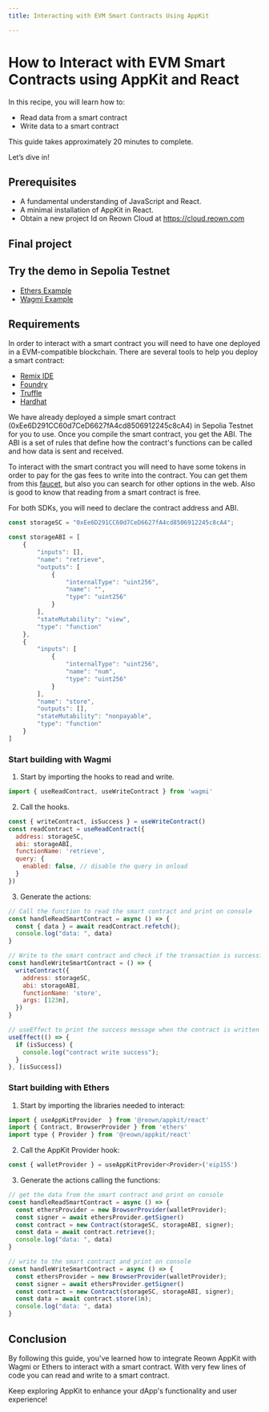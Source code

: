 ```yaml
---
title: Interacting with EVM Smart Contracts Using AppKit

---
```



# How to Interact with EVM Smart Contracts using AppKit and React

In this recipe, you will learn how to:

- Read data from a smart contract
- Write data to a smart contract


This guide takes approximately 20 minutes to complete.

Let’s dive in!

## Prerequisites
- A fundamental understanding of JavaScript and React.
- A minimal installation of AppKit in React.
- Obtain a new project Id on Reown Cloud at https://cloud.reown.com

## Final project
<GithubBox name="Appkit Wagmi Example with smart contract interactions" url="https://github.com/reown-com/appkit-web-examples/tree/main/react/react-wagmi" description="Download the full project to try it directly on your computer."></GithubBox>
<GithubBox name="Appkit Ethers Example with smart contract interactions" url="https://github.com/reown-com/appkit-web-examples/tree/main/react/react-ethers" description="Download the full project to try it directly on your computer."></GithubBox>

## Try the demo in Sepolia Testnet
- [Ethers Example](https://appkit-web-examples-react-ethers.reown.com/)
- [Wagmi Example](https://appkit-web-examples-react-wagmi.reown.com/)

## Requirements

In order to interact with a smart contract you will need to have one deployed in a EVM-compatible blockchain. There are several tools to help you deploy a smart contract:

- [Remix IDE](https://remix.ethereum.org/)
- [Foundry](https://getfoundry.sh/)
- [Truffle](https://www.trufflesuite.com/)
- [Hardhat](https://hardhat.org/)

We have already deployed a simple smart contract (0xEe6D291CC60d7CeD6627fA4cd8506912245c8cA4) in Sepolia Testnet for you to use. Once you compile the smart contract, you get the ABI. 
The ABI is a set of rules that define how the contract's functions can be called and how data is sent and received.

To interact with the smart contract you will need to have some tokens in order to pay for the gas fees to write into the contract. You can get them from this [faucet](https://cloud.google.com/application/web3/faucet/ethereum/sepolia), but also you can search for other options in the web.
Also is good to know that reading from a smart contract is free.

For both SDKs, you will need to declare the contract address and ABI.

```jsx
const storageSC = "0xEe6D291CC60d7CeD6627fA4cd8506912245c8cA4";

const storageABI = [
	{
		"inputs": [],
		"name": "retrieve",
		"outputs": [
			{
				"internalType": "uint256",
				"name": "",
				"type": "uint256"
			}
		],
		"stateMutability": "view",
		"type": "function"
	},
	{
		"inputs": [
			{
				"internalType": "uint256",
				"name": "num",
				"type": "uint256"
			}
		],
		"name": "store",
		"outputs": [],
		"stateMutability": "nonpayable",
		"type": "function"
	}
]
```

### Start building with Wagmi

1. Start by importing the hooks to read and write.

```jsx
import { useReadContract, useWriteContract } from 'wagmi'
```

2. Call the hooks.

```jsx
const { writeContract, isSuccess } = useWriteContract()
const readContract = useReadContract({
  address: storageSC,
  abi: storageABI,
  functionName: 'retrieve',
  query: {
    enabled: false, // disable the query in onload
  }
})
```

3. Generate the actions:

```jsx
// Call the function to read the smart contract and print on console
const handleReadSmartContract = async () => {
  const { data } = await readContract.refetch();
  console.log("data: ", data)
}

// Write to the smart contract and check if the transaction is successful with useEffect
const handleWriteSmartContract = () => {
  writeContract({
    address: storageSC,
    abi: storageABI,
    functionName: 'store',
    args: [123n],
  })
}

// useEffect to print the success message when the contract is written
useEffect(() => {
  if (isSuccess) {
    console.log("contract write success");
  }
}, [isSuccess])
```
### Start building with Ethers

1. Start by importing the libraries needed to interact:

```jsx
import { useAppKitProvider  } from '@reown/appkit/react'
import { Contract, BrowserProvider } from 'ethers'
import type { Provider } from '@reown/appkit/react'
```

2. Call the AppKit Provider hook:

```jsx
const { walletProvider } = useAppKitProvider<Provider>('eip155')
```

3. Generate the actions calling the functions:

```jsx
// get the data from the smart contract and print on console
const handleReadSmartContract = async () => {
  const ethersProvider = new BrowserProvider(walletProvider);
  const signer = await ethersProvider.getSigner()
  const contract = new Contract(storageSC, storageABI, signer);
  const data = await contract.retrieve();
  console.log("data: ", data)
}

// write to the smart contract and print on console
const handleWriteSmartContract = async () => {
  const ethersProvider = new BrowserProvider(walletProvider);
  const signer = await ethersProvider.getSigner()
  const contract = new Contract(storageSC, storageABI, signer);
  const data = await contract.store(1n);
  console.log("data: ", data)
}
```

## Conclusion

By following this guide, you've learned how to integrate Reown AppKit with Wagmi or Ethers to interact with a smart contract.
With very few lines of code you can read and write to a smart contract.

Keep exploring AppKit to enhance your dApp's functionality and user experience!